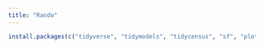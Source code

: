 ```yaml
---
title: "Rando"
---
```




```r
install.packages(c("tidyverse", "tidymodels", "tidycensus", "sf", "plotly", "mapview", "flextable", "reactable", "curl", "jsonlite", "ggbeeswarm", "waffle", "tmap"))
```
